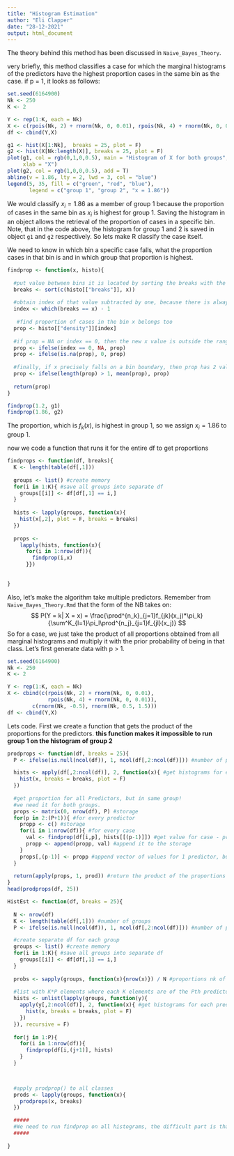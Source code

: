 ```yaml
---
title: "Histogram Estimation"
author: "Eli Clapper"
date: "28-12-2021"
output: html_document
---
```


The theory behind this method has been discussed in `Naive_Bayes_Theory`. 

very briefly, this method classifies a case for which the marginal histograms of the predictors have the highest proportion cases in the same bin as the case. if p = 1, it looks as follows:
```r
set.seed(6164900)
Nk <- 250
K <- 2

Y <- rep(1:K, each = Nk)
X <- c(rpois(Nk, 2) + rnorm(Nk, 0, 0.01), rpois(Nk, 4) + rnorm(Nk, 0, 0.01))
df <- cbind(Y,X)

g1 <- hist(X[1:Nk],  breaks = 25, plot = F)
g2 <- hist(X[Nk:length(X)], breaks = 25, plot = F)
plot(g1, col = rgb(0,1,0,0.5), main = "Histogram of X for both groups",
     xlab = "X")
plot(g2, col = rgb(1,0,0,0.5), add = T)
abline(v = 1.86, lty = 2, lwd = 3, col = "blue")
legend(5, 35, fill = c("green", "red", "blue"),
       legend = c("group 1", "group 2", "x = 1.86"))

```

We would classify $x_i = 1.86$ as a member of group 1 because the proportion of cases in the same bin as $x_i$ is highest for group 1. Saving the histogram in an object allows the retrieval of the proportion of cases in a specific bin. Note, that in the code above, the histogram for group 1 and 2 is saved in object `g1` and `g2` respectively. So lets make R classify the case itself.

We need to know in which bin a specific case falls, what the proportion cases in that bin is and in which group that proportion is highest. 

```r
findprop <- function(x, histo){
  
  #put value between bins it is located by sorting the breaks with the value     appended to it.
  breaks <- sort(c(histo[["breaks"]], x)) 
  
  #obtain index of that value subtracted by one, because there is always one more break than the length of the proportions per bin.
  index <- which(breaks == x) - 1 
  
   #find proportion of cases in the bin x belongs too
  prop <- histo[["density"]][index]
  
  #if prop = NA or index == 0, then the new x value is outside the range of the observed X and so there are no cases in that bin.
  prop <- ifelse(index == 0, NA, prop)
  prop <- ifelse(is.na(prop), 0, prop) 
  
  #finally, if x precisely falls on a bin boundary, then prop has 2 values so if that is the case, let us take the mean.
  prop <- ifelse(length(prop) > 1, mean(prop), prop)
  
  return(prop)
}

findprop(1.2, g1)
findprop(1.86, g2)

```
The proportion, which is $f_k(x)$, is highest in group 1, so we assign $x_i = 1.86$ to group 1. 

now we code a function that runs it for the entire df to get proportions
```r
findprops <- function(df, breaks){
  K <- length(table(df[,1]))
  
  groups <- list() #create memory
  for(i in 1:K){ #save all groups into separate df
    groups[[i]] <- df[df[,1] == i,]
  }
  
  hists <- lapply(groups, function(x){
    hist(x[,2], plot = F, breaks = breaks)
  })
  
  props <- 
    lapply(hists, function(x){
      for(i in 1:nrow(df)){
        findprop(i,x)
      }})
    
  
}
```


Also, let's make the algorithm take multiple predictors. Remember from `Naive_Bayes_Theory.Rmd` that the form of the NB takes on:
$$
  P(Y = k| X = x) = \frac{\prod^{n_k}_{j=1}f_{jk}(x_j)*\pi_k}{\sum^K_{l=1}\pi_l\prod^{n_j}_{j=1}f_{jl}(x_j)}
$$
So for a case, we just take the product of all proportions obtained from all marginal histograms and multiply it with the prior probability of being in that class. Let's first generate data with p > 1.
```r
set.seed(6164900)
Nk <- 250
K <- 2

Y <- rep(1:K, each = Nk)
X <- cbind(c(rpois(Nk, 2) + rnorm(Nk, 0, 0.01), 
             rpois(Nk, 4) + rnorm(Nk, 0, 0.01)),
        c(rnorm(Nk, -0.5), rnorm(Nk, 0.5, 1.5)))
df <- cbind(Y,X)
```


Lets code. First we create a function that gets the product of the proportions for the predictors. **this function makes it impossible to run group 1 on the histogram of group 2**
```r
prodprops <- function(df, breaks = 25){
  P <- ifelse(is.null(ncol(df)), 1, ncol(df[,2:ncol(df)])) #number of predictors

  hists <- apply(df[,2:ncol(df)], 2, function(x){ #get histograms for each predictor
    hist(x, breaks = breaks, plot = F)
  })
  
  #get proportion for all Predictors, but in same group!
  #we need it for both groups.
  props <- matrix(0, nrow(df), P) #storage
  for(p in 2:(P+1)){ #for every predictor
    propp <- c() #storage
    for(i in 1:nrow(df)){ #for every case
      val <- findprop(df[i,p], hists[[(p-1)]]) #get value for case - predictor
      propp <- append(propp, val) #append it to the storage
    }
    props[,(p-1)] <- propp #append vector of values for 1 predictor, but all cases to the storage.
  }
  
  return(apply(props, 1, prod)) #return the product of the proportions
}
head(prodprops(df, 25))
```

```r
HistEst <- function(df, breaks = 25){
  
  N <- nrow(df)
  K <- length(table(df[,1])) #number of groups
  P <- ifelse(is.null(ncol(df)), 1, ncol(df[,2:ncol(df)])) #number of predictors

  #create separate df for each group
  groups <- list() #create memory
  for(i in 1:K){ #save all groups into separate df
    groups[[i]] <- df[df[,1] == i,]
  }
  
  probs <- sapply(groups, function(x){nrow(x)}) / N #proportions nk of N
  
  #list with K*P elements where each K elements are of the Pth predictor So if 2 classes and 2 predictors, than element 1 and 2 are for predictor 1.
  hists <- unlist(lapply(groups, function(y){
    apply(y[,2:ncol(df)], 2, function(x){ #get histograms for each predictor
      hist(x, breaks = breaks, plot = F)
    })
  }), recursive = F)
  
  for(j in 1:P){
    for(i in 1:nrow(df)){
      findprop(df[i,(j+1)], hists)
    }
  }

  

  #apply prodprop() to all classes
  prods <- lapply(groups, function(x){
    prodprops(x, breaks)
  })

  #####
  #We need to run findprop on all histograms, the difficult part is that the histograms must only be used on the predictor in df that corresponds to that histogram.
  #####
  
} 
```

